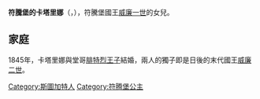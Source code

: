 {{Unreferenced|time=2020-09-21T13:35:34+00:00}}
{{Infobox royalty
| name        = 符騰堡的卡塔里娜
| image       = Prinzessin Katharina von Württemberg (1821-1898).jpg
| birth_date  = {{birth date|1821|8|24|df=y}}
| birth_place = [[斯圖加特|斯圖加特]]
| death_date  = {{death date and age|1898|12|6|1821|8|24|df=y}}
| death_place = 斯圖加特
| full name   = Katharina Friederike Charlotte
| house       = [[符騰堡王朝|符騰堡王朝]]
| father      = [[威廉一世_(符騰堡)|威廉一世]]
| mother      = [[符騰堡的保琳_(1800-1873)|符騰堡的保琳]]
}}
'''符騰堡的卡塔里娜'''（{{lang-de|Katharina von Württemberg}}，{{bd|1821年|8月24日|1898年|12月6日}}），符騰堡國王[[威廉一世_(符騰堡)|威廉一世]]的女兒。

== 家庭 ==
1845年，卡塔里娜與堂哥[[腓特烈王子_(符騰堡)|腓特烈王子]]結婚，兩人的獨子即是日後的末代國王[[威廉二世_(符騰堡)|威廉二世]]。

[[Category:斯圖加特人|Category:斯圖加特人]]
[[Category:符腾堡公主|Category:符腾堡公主]]